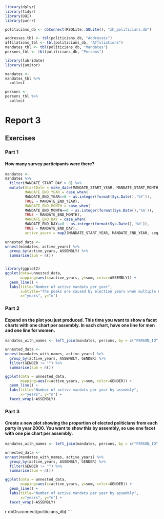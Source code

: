 ```r
library(dplyr)
library(tidyr)
library(DBI)
library(purrr)

politicians_db <- dbConnect(RSQLite::SQLite(), "zh_politicians.db")

addresses_tbl <- tbl(politicians_db, "Addresses")
affilations_tbl <- tbl(politicians_db, "Affiliations")
mandates_tbl <- tbl(politicians_db, "Mandates")
persons_tbl <- tbl(politicians_db, "Persons")

library(lubridate)
library(janitor)

mandates <-
mandates_tbl %>%
  collect

persons <- 
persons_tbl %>%
  collect 

```

# Report 3
## Exercises
### Part 1
#### How many survey participants were there?
```r

mandates <-
mandates %>%
  filter(MANDATE_START_DAY > 0) %>%
  mutate(StartDate = make_date(MANDATE_START_YEAR, MANDATE_START_MONTH, MANDATE_START_DAY),
         MANDATE_END_YEAR = case_when(
         MANDATE_END_YEAR==0 ~ as.integer(format(Sys.Date(),'%Y')),
         TRUE ~ MANDATE_END_YEAR),
         MANDATE_END_MONTH = case_when(
         MANDATE_END_MONTH==0 ~ as.integer(format(Sys.Date(),'%m')),
         TRUE ~ MANDATE_END_MONTH),
         MANDATE_END_DAY = case_when(
         MANDATE_END_DAY==0 ~ as.integer(format(Sys.Date(),'%d')),
         TRUE ~ MANDATE_END_DAY),
         active_years = map2(MANDATE_START_YEAR, MANDATE_END_YEAR, seq)) 
  
unnested_data <-
unnest(mandates, active_years) %>%
  group_by(active_years, ASSEMBLY) %>%
  summarise(sum = n())


library(ggplot2)
ggplot(data=unnested_data, 
       mapping=aes(x=active_years, y=sum, color=ASSEMBLY)) + 
  geom_line() + 
  labs(title="Number of active mandats per year",
       subtitle="The peaks are caused by election years when multiple mandates were active for the same seat",
       x="years", y="n") 
```


### Part 2
#### Expand on the plot you just produced. This time you want to show a facet charts with one chart per assembly. In each chart, have one line for men and one line for women.

```r

mandates_with_names <- left_join(mandates, persons, by = c("PERSON_ID" = "ID"))

unnested_data <-
unnest(mandates_with_names, active_years) %>%
  group_by(active_years, ASSEMBLY, GENDER) %>%
  filter(GENDER != "") %>%
  summarise(sum = n())

ggplot(data = unnested_data, 
       mapping=aes(x=active_years, y=sum, color=GENDER)) + 
  geom_line() + 
  labs(title="Number of active mandats per year by assembly",
       x="years", y="n") +
  facet_wrap(~ASSEMBLY)

```


### Part 3
#### Create a new plot showing the proportion of elected politicians from each party in year 2000. You want to show this by assembly, so use one facet with one pie chart per assembly.

```r

mandates_with_names <- left_join(mandates, persons, by = c("PERSON_ID" = "ID"))

unnested_data <-
unnest(mandates_with_names, active_years) %>%
  group_by(active_years, ASSEMBLY, GENDER) %>%
  filter(GENDER != "") %>%
  summarise(sum = n())

ggplot(data = unnested_data, 
       mapping=aes(x=active_years, y=sum, color=GENDER)) + 
  geom_line() + 
  labs(title="Number of active mandats per year by assembly",
       x="years", y="n") +
  facet_wrap(~ASSEMBLY)

```

{r include=FALSE}
dbDisconnect(politicians_db)
```
